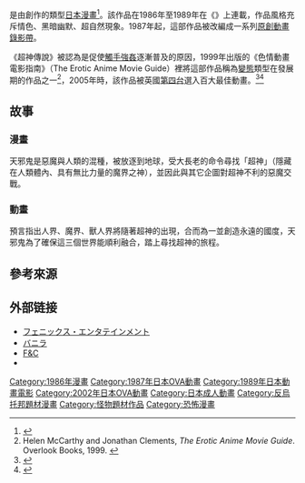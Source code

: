 {{Infobox animanga/Headerofja
|title= 超神傳說
|image= 
|size= 
|caption= 
|japanese= 超神伝説うろつき童子
|english=
|kana= 
|romaji= 
|genre= [[變態_(色情用語)|變態]]、恐怖、超自然
}}
{{Infobox animanga/name
|formal= 
|common= 
}}
{{Infobox animanga/Manga
|標題= 
|作者= 前田俊夫
|作畫= 
|出版社= {{link-ja|漫鱷魚出版社|ワニマガジン社}}
|其他出版社=
|連載雜誌= 《{{link-ja|漫畫色情烏托邦|漫画エロトピア}}》
|label= 
|網路= 
|發售日= 
|開始=
|結束= 
|開始日= 1986年12月1日
|結束日= 1989年4月1日
|冊數= 全6卷
|話數= 
|其他= 
}}
{{Infobox animanga/Video
| type            = ova
| director        = 高山秀樹<br>[[影山楙倫|影山楙倫]]
| producer        = 山木泰人<br>山木德燈
| writer          = [[會川昇|會川昇]] <small>（以「三陽五郎」名義）</small><br>[[影山楙倫|影山楙倫]] <small>（以「杜野幼青」名義）</small>
| music           = 天野正道
| studio          = West Cape Corporation<br>Phoenix Entertainment
| first           = 1987年1月21日
| last            = 1996年12月28日
| runtime         = 
| episodes        = 13
| episode_list    = 
}}
{{Infobox animanga/Video
| type            = film
| director        = 高山秀樹
| producer        = 山木泰人
| writer          = 會川昇
| music           = 天野正道
| studio          = West Cape Corporation<br>松竹富士
| released        = 1989年3月18日
| runtime         = 108分鐘
}}
{{Infobox animanga/Video
| type            = ova
| title           = 新超神傳說
| director        = 金剛時彈
| producer        = 
| writer          = 
| music           = 天野正道
| studio          = Phoenix Entertainment<br>Digital Works
| first           = 2002年5月3日
| last            = 2002年11月15日
| runtime         = 
| episodes        = 3
| episode_list    = 
}}
{{Infobox animanga/Footerofja}}
{{日本作品|超神傳說|超神伝説うろつき童子}}是由{{link-ja|前田俊夫|前田俊夫}}創作的{{link-en|色情恐怖|Erotic horror}}類型[[日本漫畫|日本漫畫]]<ref name=ann20120725>{{cite web|url= https://www.animenewsnetwork.com/news/2012-07-25/urotsukidoji-manga-creator-to-attend-london-mcm-expo-in-october|title= Urotsukidoji Manga Creator to Attend London MCM Expo in October|date= 2012-07-25|accessdate= 2014-10-09|work= [[Anime_News_Network|Anime News Network]]|archive-date= 2021-03-06|archive-url= https://web.archive.org/web/20210306013636/https://www.animenewsnetwork.com/news/2012-07-25/urotsukidoji-manga-creator-to-attend-london-mcm-expo-in-october|dead-url= no|language=en}}</ref>。該作品在1986年至1989年在《{{link-ja|漫畫色情烏托邦|漫画エロトピア}}》上連載，作品風格充斥情色、黑暗幽默、超自然現象。1987年起，這部作品被改編成一系列[[原創動畫錄影帶|原創動畫錄影帶]]。

《超神傳說》被認為是促使[[触手攻击|觸手強姦]]逐漸普及的原因，1999年出版的《色情動畫電影指南》（The Erotic Anime Movie Guide）裡將這部作品稱為[[變態_(色情用語)|變態]]類型在發展期的作品之一<ref>Helen McCarthy and Jonathan Clements, ''The Erotic Anime Movie Guide''. Overlook Books, 1999. {{ISBN|0879517050}}</ref>，2005年時，該作品被英國[[第四台_(英國)|第四台]]選入百大最佳動畫。<ref>{{Cite web|url=http://www.listology.com/story/channel-4s-100-greatest-cartoons|title=listology: channel 4s 100 greatest cartoons by popular vote|last=|first=|date=|website=|archive-url=https://web.archive.org/web/20150316103809/http://www.listology.com/story/channel-4s-100-greatest-cartoons|archive-date=2015-03-16|accessdate=2016-05-29|dead-url=no|language=en}}</ref><ref>{{Cite web|url=https://www.imdb.com/list/ls003333335/|title=IMDb - Channel 4's 100 Greatest Cartoons|last=|first=|date=|website=|archive-url=https://web.archive.org/web/20170120213557/https://www.imdb.com/list/ls003333335/|archive-date=2017-01-20|accessdate=2016-05-29|dead-url=no|language=en}}</ref>

==故事==
=== 漫畫 ===
天邪鬼是惡魔與人類的混種，被放逐到地球，受大長老的命令尋找「超神」（隱藏在人類體內、具有無比力量的魔界之神），並因此與其它企圖對超神不利的惡魔交戰。

=== 動畫 ===
預言指出人界、魔界、獸人界將隨著超神的出現，合而為一並創造永遠的國度，天邪鬼為了確保這三個世界能順利融合，踏上尋找超神的旅程。

== 參考來源 ==
<references />
== 外部链接==
* [http://www.phoenix-ent.co.jp/ フェニックス・エンタテインメント] {{Wayback|url=http://www.phoenix-ent.co.jp/ |date=20070812035721 }}
* [http://www.vanilla-jp.com/ バニラ] {{Wayback|url=http://www.vanilla-jp.com/ |date=20210228060322 }}
* [https://fandc.co.jp/ F&C] {{Wayback|url=https://fandc.co.jp/ |date=20200626001630 }}
* {{MobyGames|/urotsukidji}}

[[Category:1986年漫畫|Category:1986年漫畫]]
[[Category:1987年日本OVA動畫|Category:1987年日本OVA動畫]]
[[Category:1989年日本動畫電影|Category:1989年日本動畫電影]]
[[Category:2002年日本OVA動畫|Category:2002年日本OVA動畫]]
[[Category:日本成人動畫|Category:日本成人動畫]]
[[Category:反烏托邦題材漫畫|Category:反烏托邦題材漫畫]]
[[Category:怪物題材作品|Category:怪物題材作品]]
[[Category:恐怖漫畫|Category:恐怖漫畫]]